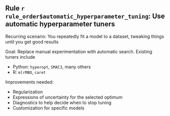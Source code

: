 ## Rule `r rule_order$automatic_hyperparameter_tuning`: Use automatic hyperparameter tuners

Recurring scenario: You repeatedly fit a model to a dataset, tweaking things until you get good results

Goal: Replace manual experimentation with automatic search. Existing tuners include

- Python: `hyperopt`, `SMAC3`, many others
- R: `mlrMBO`, `caret`

Improvements needed:

- Regularization
- Expressions of uncertainty for the selected optimum
- Diagnostics to help decide when to stop tuning
- Customization for specific models
